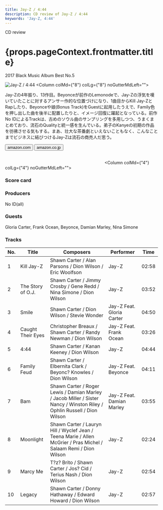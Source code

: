 ```yaml
---
title: Jay-Z / 4:44
description: CD review of Jay-Z / 4:44
keywords: 'Jay-Z, 4:44'
---
```




<p className="largeP">CD review</p>
<h1 className="h1--no--margin">{props.pageContext.frontmatter.title}</h1>
<p className="largeP"><Link to="/best50/2017/">2017 Black Music Album Best No.5</Link></p>

<Row  className="image-card-group">
	<Column colMd={"4"} colLg={"4"} noGutterMdLeft="">
       <ImageCard>

![Jay-Z / 4:44](../../images/cd/jayz12L.jpg) 
</ImageCard>
	</Column>
	<Column colMd={"8"} colLg={"8"} noGutterMdLeft="">
	<p>
	Jay-Zの4年振り、13作目。Beyonceが前作のLemonodeで、Jay-Zの浮気を嘆いていたことに対するアンサー作的な位置づけになり、1曲目からKill Jay-ZとRapしたり、Beyonceや娘(Bonus Track)をGuestに起用したうえで、Family色を押し出した曲を後半に配置したりと、イメージ回復に躍起となっている。前作No IDによるTrackは、古めのソウル曲のサンプリングを多用しつつ、うまくまとめており、流石のQualityと統一感を生んでいる。弟子のKanyeの初期の作品を彷彿させる気もする。まあ、壮大な茶番劇といえないこともなく、こんなことまでビジネスに結びつけるJay-Zは流石の商売人だ思う。
	</p>
	<div>
	  <Button href="https://amzn.to/2X6Bt0C" kind="primary" size="small" renderIcon={ArrowUpRight24}>
      amazon.com
      </Button>
      <Button href="https://amzn.to/30UZ9Gt" kind="secondary" size="small" renderIcon={ArrowUpRight24}>
      amazon.co.jp
      </Button>
	</div>
	<a href="https://geo.music.apple.com/jp/album/4-44/1440935425?mt=1&app=music&ls=1&at=11lcug" style="display:inline-block;overflow:hidden;background:url(https://linkmaker.itunes.apple.com/ja-jp/lockup.svg?releaseDate=2017-06-30&kind=album&bubble=apple_music&style=mono-black) no-repeat;width:180px;height:45px;"></a>
	<a href="https://geo.music.apple.com/jp/album/4-44/1440935425?app=itunes&at=11lcug" style="display:inline-block;overflow:hidden;background:url(https://linkmaker.itunes.apple.com/ja-jp/badge-lrg.svg?releaseDate=2017-06-30T00:00:00Z&kind=album&bubble=itunes_music) no-repeat;width:140px;height:45px;"></a>
	</Column>
</Row>
<Row >
	<Column colMd={"4"} colLg={"4"} noGutterMdLeft="">
<div>
    <h3>Score card</h3>
	<SliderJS1 value="2" />
    <SliderJS2 value="1" />
	<SliderJS3 value="2" />
    <SliderJS4 value="8" />
</div>
</Column>
<Column colMd={"8"} colLg={"8"} noGutterMdLeft="">
<div>
<h3>Producers</h3>
<p>
No ID(all)
</p>
<h3>Guests</h3>
<p>
Gloria Carter, Frank Ocean, Beyonce, Damian Marley, Nina Simone
</p>
</div>
</Column>
</Row>

<h3>Tracks</h3>

| No. |	 Title            |	 Composers                                                                                                             	|	 Performer              | Time	|
| --- |	----------------- | ----------------------------------------------------------------------------------------------------------------------- | ------------------------- | ----- |
| 1	  |	Kill Jay-Z        | Shawn Carter / Alan Parsons / Dion Wilson / Eric Woolfson                                                              	| Jay-Z                    	| 02:58 |
| 2	  |	The Story of O.J. | Shawn Carter / Jimmy Crosby / Gene Redd / Nina Simone / Dion Wilson                                                    	| Jay-Z                    	| 03:52 |
| 3	  |	Smile             | Shawn Carter / Dion Wilson / Stevie Wonder                                                                             	| Jay-Z Feat. Gloria Carter	| 04:50 |
| 4	  |	Caught Their Eyes | Christopher Breaux / Shawn Carter / Randy Newman / Dion Wilson                                                         	| Jay-Z Feat. Frank Ocean  	| 03:26 |
| 5	  |	4:44	          | Shawn Carter / Kanan Keeney / Dion Wilson                                                                              	| Jay-Z                    	| 04:44 |
| 6	  |	Family Feud       | Shawn Carter / Elbernita Clark / Beyonc? Knowles / Dion Wilson                                                         	| Jay-Z Feat. Beyonce      	| 04:11 |
| 7	  |	Bam               | Shawn Carter / Roger Lewis / Damian Marley / Jacob Miller / Sister Nancy / Winston Riley / Ophlin Russell / Dion Wilson	| Jay-Z Feat. Damian Marley	| 03:55 |
| 8	  |	Moonlight         | Shawn Carter / Lauryn Hill / Wyclef Jean / Teena Marie / Allen McGrier / Pras Michel / Salaam Remi / Dion Wilson       	| Jay-Z                    	| 02:24 |
| 9	  |	Marcy Me          | T?z? Brito / Shawn Carter / Jos? Cid / Terius Nash / Dion Wilson                                                       	| Jay-Z                    	| 02:54 |
| 10  |	Legacy            | Shawn Carter / Donny Hathaway / Edward Howard / Dion Wilson                                                            	| Jay-Z                    	| 02:57 |
